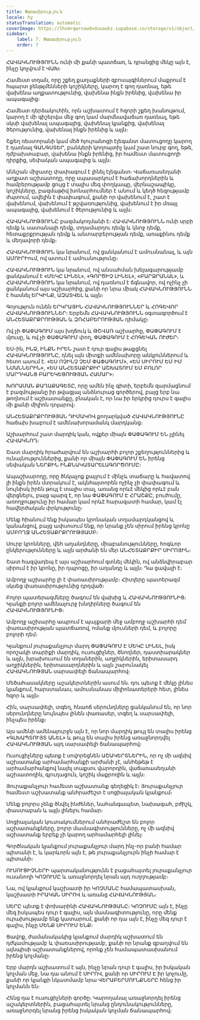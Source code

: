 ```yaml
---
title: Փառասիրություն
locale: hy
statusTranslation: automatic
coverImage: https://lhvmrqwrcowdvduuaukz.supabase.co/storage/v1/object/public/strapi-uploads/small_cover-educacion-fundamental.webp-2d51a7828a2b1309555be27f7e2a61a0.webp
sidebar:
    label: 7. Փառասիրություն
    order: 7
---
```

ՀԱՎԱԿՆՈՒԹՅՈՒՆՆ ունի մի քանի պատճառ, և դրանցից մեկը այն է, ինչը կոչվում է ՎԱԽ։

Համեստ տղան, որը շքեղ քաղաքների զբոսայգիներում մաքրում է հպարտ ջենթլմենների կոշիկները, կարող է գող դառնալ, եթե վախենա աղքատությունից, վախենա ինքն իրենից, վախենա իր ապագայից։

Համեստ դերձակուհին, որն աշխատում է հզորի շքեղ խանութում, կարող է մի գիշերվա մեջ գող կամ մարմնավաճառ դառնալ, եթե սկսի վախենալ ապագայից, վախենալ կյանքից, վախենալ ծերությունից, վախենալ ինքն իրենից և այլն։

Շքեղ ռեստորանի կամ մեծ հյուրանոցի էլեգանտ մատուցողը կարող է դառնալ ԳԱՆԳՍՏԵՐ, բանկերի կողոպտիչ կամ շատ նուրբ գող, եթե, դժբախտաբար, վախենա ինքն իրենից, իր համեստ մատուցողի դիրքից, սեփական ապագայից և այլն։

Աննշան միջատը փափագում է լինել էլեգանտ։ Վաճառասեղանի աղքատ աշխատողը, որը սպասարկում է հաճախորդներին և համբերությամբ ցույց է տալիս մեզ փողկապը, վերնաշապիկը, կոշիկները, բազմաթիվ խոնարհումներ է անում և կեղծ հեզությամբ ժպտում, ավելին է փափագում, քանի որ վախենում է, շատ է վախենում, վախենում է թշվառությունից, վախենում է իր մռայլ ապագայից, վախենում է ծերությունից և այլն։

ՀԱՎԱԿՆՈՒԹՅՈՒՆԸ բազմակողմանի է։ ՀԱՎԱԿՆՈՒԹՅՈՒՆՆ ունի սրբի դեմք և սատանայի դեմք, տղամարդու դեմք և կնոջ դեմք, հետաքրքրության դեմք և անտարբերության դեմք, առաքինու դեմք և մեղավորի դեմք։

ՀԱՎԱԿՆՈՒԹՅՈՒՆ կա նրանում, ով ցանկանում է ամուսնանալ, և այն ԱՄՈՒՐԻում, ով ատում է ամուսնությունը։

ՀԱՎԱԿՆՈՒԹՅՈՒՆ կա նրանում, ով անսահման խելագարությամբ ցանկանում է «ՄԵԿԸ ԼԻՆԵԼ», «ԳՈՐԾԻՉ ԼԻՆԵԼ», «ԲԱՐՁՐԱՆԱԼ», և ՀԱՎԱԿՆՈՒԹՅՈՒՆ կա նրանում, ով դառնում է ճգնավոր, ով ոչինչ չի ցանկանում այս աշխարհից, քանի որ նրա միակ ՀԱՎԱԿՆՈՒԹՅՈՒՆՆ է հասնել ԵՐԿԻՆՔ, ԱԶԱՏՎԵԼ և այլն։

Գոյություն ունեն ԵՐԿՐԱՅԻՆ ՀԱՎԱԿՆՈՒԹՅՈՒՆՆԵՐ և ՀՈԳԵՎՈՐ ՀԱՎԱԿՆՈՒԹՅՈՒՆՆԵՐ։ Երբեմն ՀԱՎԱԿՆՈՒԹՅՈՒՆՆ օգտագործում է ԱՆՀԵՏԱՔՐՔՐՈՒԹՅԱՆ և ԶՈՀԱԲԵՐՈՒԹՅԱՆ դիմակը։

Ով չի ՓԱՓԱԳՈՒՄ այս խղճուկ և ԹՇՎԱՌ աշխարհը, ՓԱՓԱԳՈՒՄ է մյուսը, և ով չի ՓԱՓԱԳՈՒՄ փող, ՓԱՓԱԳՈՒՄ է ՀՈԳԵԿԱՆ ՈՒԺԵՐ։

ԵՍ-ին, ԻՆՁ, ԻՆՔՆ ԻՐԵՆ շատ է դուր գալիս թաքցնել ՀԱՎԱԿՆՈՒԹՅՈՒՆԸ, դնել այն միտքի ամենախորը անկյուններում և հետո ասում է. «ԵՍ ՈՉԻՆՉ ՉԵՄ ՓԱՓԱԳՈՒՄ», «ԵՍ ՍԻՐՈՒՄ ԵՄ ԻՄ ՆՄԱՆՆԵՐԻՆ», «ԵՍ ԱՆՀԵՏԱՔՐՔԻՐ ԱՇԽԱՏՈՒՄ ԵՄ ԲՈԼՈՐ ՄԱՐԴԿԱՆՑ ԲԱՐԵԿԵՑՈՒԹՅԱՆ ՀԱՄԱՐ»։

ԽՈՐԱՄԱՆ ՔԱՂԱՔԱԳԵՏԸ, որը ամեն ինչ գիտի, երբեմն զարմացնում է բազմությանը իր թվացյալ անձնուրաց գործերով, բայց երբ նա թողնում է աշխատանքը, բնական է, որ նա իր երկրից դուրս է գալիս մի քանի միլիոն դոլարով։

ԱՆՀԵՏԱՔՐՔՐՈՒԹՅԱՆ ԴԻՄԱԿՈՎ քողարկված ՀԱՎԱԿՆՈՒԹՅՈՒՆԸ հաճախ խաբում է ամենախորամանկ մարդկանց։

Աշխարհում շատ մարդիկ կան, ովքեր միայն ՓԱՓԱԳՈՒՄ ԵՆ չլինել ՀԱՎԱԿՆՈՂ։

Շատ մարդիկ հրաժարվում են աշխարհի բոլոր շքեղություններից և ունայնություններից, քանի որ միայն ՓԱՓԱԳՈՒՄ ԵՆ իրենց սեփական ՆԵՐՔԻՆ ԻՆՔՆԱԿԱՏԱՐԵԼԱԳՈՐԾՈՒՄԸ։

Ապաշխարողը, որը ծնկաչոք քայլում է մինչև տաճարը և հավատով լի ինքն իրեն մտրակում է, ակնհայտորեն ոչինչ չի փափագում և նույնիսկ իրեն թույլ է տալիս տալ, առանց որևէ մեկից որևէ բան վերցնելու, բայց պարզ է, որ նա ՓԱՓԱԳՈՒՄ Է ՀՐԱՇՔԸ, բուժումը, առողջությունը իր համար կամ որևէ հարազատի համար, կամ էլ հավերժական փրկությունը։

Մենք հիանում ենք իսկապես կրոնական տղամարդկանցով և կանանցով, բայց ափսոսում ենք, որ նրանք չեն սիրում իրենց կրոնը ԱՄԲՈՂՋ ԱՆՀԵՏԱՔՐՔՐՈՒԹՅԱՄԲ։

Սուրբ կրոնները, վեհ աղանդները, միաբանությունները, հոգևոր ընկերությունները և այլն արժանի են մեր ԱՆՀԵՏԱՔՐՔԻՐ ՍԻՐՈՅԻՆ։

Շատ հազվադեպ է այս աշխարհում գտնել մեկին, ով անձնվիրաբար սիրում է իր կրոնը, իր դպրոցը, իր աղանդը և այլն։ Դա ցավալի է։

Ամբողջ աշխարհը լի է փառասիրությամբ։ Հիտլերը պատերազմ սկսեց փառասիրությունից դրդված։

Բոլոր պատերազմները ծագում են վախից և ՀԱՎԱԿՆՈՒԹՅՈՒՆԻՑ։ Կյանքի բոլոր ամենալուրջ խնդիրները ծագում են ՀԱՎԱԿՆՈՒԹՅՈՒՆԻՑ։

Ամբողջ աշխարհը ապրում է պայքարի մեջ ամբողջ աշխարհի դեմ՝ փառասիրության պատճառով, ոմանք մյուսների դեմ, և բոլորը բոլորի դեմ։

Կյանքում յուրաքանչյուր մարդ ՓԱՓԱԳՈՒՄ Է ՄԵԿԸ ԼԻՆԵԼ, իսկ որոշակի տարիքի մարդիկ, ուսուցիչներ, ծնողներ, դաստիարակներ և այլն, խրախուսում են տղաներին, աղջիկներին, երիտասարդ աղջիկներին, երիտասարդներին և այլն շարունակել ՀԱՎԱԿՆՈՒԹՅԱՆ սարսափելի ճանապարհով։

Մեծահասակները աշակերտներին ասում են. դու պետք է մեկը լինես կյանքում, հարստանաս, ամուսնանաս միլիոնատերերի հետ, լինես հզոր և այլն։

Հին, սարսափելի, տգեղ, հնաոճ սերունդները ցանկանում են, որ նոր սերունդները նույնպես լինեն փառասեր, տգեղ և սարսափելի, ինչպես իրենք։

Այս ամենի ամենալուրջն այն է, որ նոր մարդիկ թույլ են տալիս իրենց «ԳԼԽԱՊՏՈՒՅՏ ԱՆԵԼ» և թույլ են տալիս իրենց առաջնորդվել ՀԱՎԱԿՆՈՒԹՅԱՆ այդ սարսափելի ճանապարհով։

Ուսուցիչները պետք է սովորեցնեն ԱՇԱԿԵՐՏՆԵՐԻՆ, որ ոչ մի ազնիվ աշխատանք արհամարհանքի արժանի չէ, անհեթեթ է արհամարհանքով նայել տաքսու վարորդին, վաճառասեղանի աշխատողին, գյուղացուն, կոշիկ մաքրողին և այլն։

Յուրաքանչյուր համեստ աշխատանք գեղեցիկ է։ Յուրաքանչյուր համեստ աշխատանք անհրաժեշտ է սոցիալական կյանքում։

Մենք բոլորս չենք ծնվել ինժեներ, նահանգապետ, նախագահ, բժիշկ, փաստաբան և այլն լինելու համար։

Սոցիալական կուտակումներում անհրաժեշտ են բոլոր աշխատանքները, բոլոր մասնագիտությունները, ոչ մի ազնիվ աշխատանք երբեք չի կարող արհամարհելի լինել։

Գործնական կյանքում յուրաքանչյուր մարդ ինչ-որ բանի համար պիտանի է, և կարևորն այն է, թե յուրաքանչյուրն ինչի համար է պիտանի։

ՈՒՍՈՒՑԻՉՆԵՐԻ պարտականությունն է բացահայտել յուրաքանչյուր ուսանողի ԿՈՉՈՒՄԸ և առաջնորդել նրան այդ ուղղությամբ։

Նա, ով կյանքում կաշխատի իր ԿՈՉՄԱՆԸ համապատասխան, կաշխատի ԻՐԱԿԱՆ ՍԻՐՈՎ և առանց ՀԱՎԱԿՆՈՒԹՅԱՆ։

ՍԵՐԸ պետք է փոխարինի ՀԱՎԱԿՆՈՒԹՅԱՆԸ։ ԿՈՉՈՒՄԸ այն է, ինչը մեզ իսկապես դուր է գալիս, այն մասնագիտությունը, որը մենք ուրախությամբ ենք կատարում, քանի որ դա այն է, ինչը մեզ դուր է գալիս, ինչը ՄԵՆՔ ՍԻՐՈՒՄ ԵՆՔ։

Ցավոք, ժամանակակից կյանքում մարդիկ աշխատում են դժկամությամբ և փառասիրությամբ, քանի որ նրանք զբաղվում են այնպիսի աշխատանքներով, որոնք չեն համապատասխանում իրենց կոչմանը։

Երբ մարդն աշխատում է այն, ինչը նրան դուր է գալիս, իր իսկական կոչման մեջ, նա դա անում է ՍԻՐՈՎ, քանի որ ՍԻՐՈՒՄ Է իր կոչումը, քանի որ կյանքի նկատմամբ նրա ՎԵՐԱԲԵՐՄՈՒՆՔՆԵՐԸ հենց իր կոչմանն են։

Հենց դա է ուսուցիչների գործը։ Կարողանալ առաջնորդել իրենց աշակերտներին, բացահայտել նրանց ընդունակությունները, առաջնորդել նրանց իրենց իսկական կոչման ճանապարհով։

